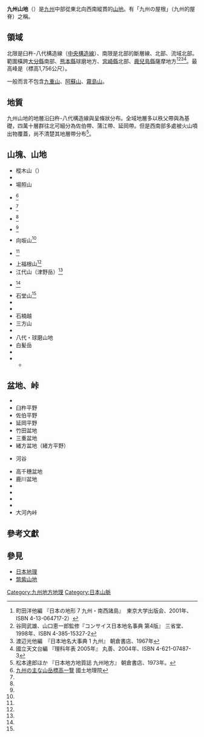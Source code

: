 {{Geobox|山脉
<!-- *** Heading *** -->
| name =九州山地
| native_name = {{font-ja|九州山地}}
| other_name =
| category = 
<!-- *** Names **** --> 
| etymology = 
<!-- *** Image *** -->
| image = Mt.Sobo.jpg
| image_caption = 祖母山（2009年8月）
| image_size =
<!-- *** Country *** -->
| country = {{JPN}}
| state = [[熊本縣|熊本縣]]、[[大分縣|大分縣]]、[[宮崎縣|宮崎縣]]、[[鹿兒島縣|鹿兒島縣]]
| state1 =
| state2 = 
| state3 = 
| region = 
| district = 
| municipality = 
<!-- *** Family *** -->
| range = 
| border =
| part =
| city = 
| landmark = 
| river =
<!-- *** Locations *** -->
| highest = {{link-ja|祖母山|祖母山}}
| highest_location = | highest_region = | highest_country =
| highest_elevation = 1756
| highest_lat_d = 32| highest_lat_m = 49| highest_lat_s = 41| highest_lat_NS = N
| highest_long_d = 131| highest_long_m = 20| highest_long_s = 19| highest_long_EW = E
<!-- *** Dimensions *** -->
| length = | length_orientation = 
| width = | width_orientation = 
| area = 
<!-- *** Features *** -->
| geology =
| orogeny =
| period =
| biome =
| plant =
| animal =
<!-- *** Free fields *** -->
| free = | free_type = 
<!-- *** Maps *** -->
|pushpin_map = Japan
| map =
| map_caption = 
| map_background = 
| map_location =
| map_locator =
<!-- *** Website *** --> 
| website =
<!-- *** Footnotes *** -->
| footnotes =
}}
'''九州山地'''（{{jpn|j=九州山地|hg=きゅうしゅうさんち|rm=Kyūshū sanchi|f=y}}）是[[九州_(日本)|九州]]中部從東北向西南縱貫的[[山地|山地]]。有「九州の屋根」（九州的屋脊）之稱。

== 領域 ==
北限是臼杵-八代構造線（[[中央構造線|中央構造線]]）、南限是{{link-ja|宮崎平原|宮崎平野}}北部的斷層線、{{link-ja|小林盆地|小林盆地}}北部、{{link-ja|川內川|川内川}}流域北部。範圍橫跨[[大分縣|大分縣]]南部、[[熊本縣|熊本縣]]球磨地方、[[宮崎縣|宮崎縣]]北部、[[鹿兒島縣|鹿兒島縣]]薩摩地方<ref>町田洋他編 『日本の地形 7 九州・南西諸島』　東京大学出版会、2001年、ISBN 4-13-064717-2）</ref><ref>谷岡武雄、山口恵一郎監修『コンサイス日本地名事典 第4版』 三省堂、1998年、ISBN 4-385-15327-2</ref><ref>渡辺光他編　『日本地名大事典 1 九州』 朝倉書店、1967年</ref><ref>國立天文台編 『理科年表 2005年』 丸善、2004年、ISBN 4-621-07487-3</ref>。最高峰是{{link-ja|祖母山|祖母山}}（標高1,756公尺）。

一般而言不包含[[九重山|九重山]]、[[阿蘇山|阿蘇山]]、[[霧島山|霧島山]]。

== 地質 ==
九州山地的地層沿臼杵-八代構造線與{{link-ja|佛像構造線|仏像構造線}}呈條狀分布。全域地層多以秩父帶與{{link-ja|四萬十層群|四万十層群}}為基礎，四萬十層群往北可細分為佐伯帶、蒲江帶、延岡帶。但是西南部多處被火山噴出物覆蓋，尚不清楚其地層帶分布<ref>松本達郎ほか 『日本地方地質誌 九州地方』 朝倉書店、1973年。</ref>。

== 山塊、山地 ==
* 樅木山（{{link-ja|佐賀關半島|佐賀関半島}}）
* {{link-ja|佩楯山|佩楯山}}
* 場照山
* {{link-ja|祖母山|祖母山}}<ref name="ichiran">[http://www.gsi.go.jp/WNEW/PRESS-RELEASE/2004-1111-2-4.html 九州の主な山岳標高一覽] {{Wayback|url=http://www.gsi.go.jp/WNEW/PRESS-RELEASE/2004-1111-2-4.html |date=20130121070945 }} 國土地理院</ref>
* {{link-ja|傾山|傾山}}<ref name="ichiran" />
* {{link-ja|大崩山|大崩山}}<ref name="ichiran" />
* {{link-ja|古祖母山|古祖母山}}<ref name="ichiran" />
* 向坂山<ref name="ichiran" />
* {{link-ja|國見岳 (熊本縣・宮崎縣)|国見岳 (熊本県・宮崎県)|國見岳}}<ref name="ichiran" />
* 上福根山<ref name="ichiran" />
* 江代山（津野岳）<ref name="ichiran" />
* {{link-ja|市房山|市房山}}<ref name="ichiran" />
* 石堂山<ref name="ichiran" />
* {{link-ja|行縢山|行縢山}}
* {{link-ja|尾鈴山|尾鈴山}}
* 石楠越
* 三方山
* {{link-ja|仰烏帽子山|仰烏帽子山}}
* 八代・球磨山地
* 白髪岳
* {{link-ja|肥薩火山群|肥薩火山群|國見山地}}
* {{link-ja|出水山地|出水山地}}
** {{link-ja|紫尾山|紫尾山}}
== 盆地、峠 ==
* {{link-ja|日豐海岸|日豊海岸}}
* 臼杵平野
* 佐伯平野
* 延岡平野
* 竹田盆地
* 三重盆地
* 緒方盆地（緒方平野）
* {{link-ja|五瀨川|五ヶ瀬川}}河谷
* 高千穗盆地
* 鹿川盆地
* {{link-ja|人吉盆地|人吉盆地}}
* {{link-ja|出水平野|出水平野}}
* {{link-ja|宗太郎峠|宗太郎峠}}
* {{link-ja|三國峠 (大分縣)|三国峠 (大分県)|三國峠}}
* 大河內峠

== 參考文獻 ==
{{reflist}}

== 參見 ==
* [[日本地理|日本地理]]
* [[筑紫山地|筑紫山地]]

{{日本山脈與山地}}

[[Category:九州地方地理|Category:九州地方地理]]
[[Category:日本山脈|Category:日本山脈]]